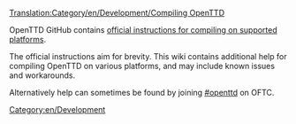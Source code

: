 [[Translation:Category/en/Development/Compiling OpenTTD]]
{{en/Development/Navigation}}
[[Category:en/Development]]

OpenTTD GitHub contains [https://github.com/OpenTTD/OpenTTD/blob/master/COMPILING.md official instructions for compiling on supported platforms].

The official instructions aim for brevity.  This wiki contains additional help for compiling OpenTTD on various platforms, and may include known issues and workarounds.  

Alternatively help can sometimes be found by joining [irc://irc.oftc.net/openttd.compile #openttd] on OFTC.